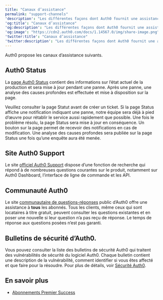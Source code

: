 ```yaml
---
title: "Canaux d’assistance"
permalink: "support-channels"
'description': "Les différentes façons dont Auth0 fournit une assistance"
'og:title': "Canaux d’assistance"
'og:description': "Les différentes façons dont Auth0 fournit une assistance"
'og:image': "https://cdn2.auth0.com/docs/1.14567.0/img/share-image.png"
'twitter:title': "Canaux d’assistance"
'twitter:description': "Les différentes façons dont Auth0 fournit une assistance"
---
```


Auth0 propose les canaux d’assistance suivants.

## Auth0 Status

La [page Auth0 Status](https://status.auth0.com) contient des informations sur l’état actuel de la production et sera mise à jour pendant une panne. Après une panne, une analyse des causes profondes est effectuée et mise à disposition sur la page.

Veuillez consulter la page Statut avant de créer un ticket. Si la page Status affiche une notification indiquant une panne, notre équipe sera déjà à pied d’œuvre pour rétablir le service aussi rapidement que possible. Une fois le problème résolu, la page Status sera mise à jour en conséquence. Un bouton sur la page permet de recevoir des notifications en cas de modification. Une analyse des causes profondes sera publiée sur la page Status une fois qu’une enquête aura été menée.

## Site Auth0 Support

Le site [officiel Auth0 Support](https://support.auth0.com/) dispose d’une fonction de recherche qui répond à de nombreuses questions courantes sur le produit, notamment sur <Tooltip href="/docs/docs/fr-ca/glossary?term=auth0-dashboard" tip="Auth0 Dashboard
Principal produit d’Auth0 pour configurer vos services." cta="Voir le glossaire">Auth0 Dashboard</Tooltip>, l’interface de ligne de commande et les API.

## Communauté Auth0

Le site [communautaire de questions-réponses](https://community.auth0.com/) public d’Auth0 offre une assistance à **tous** les abonnés. Tous les clients, même ceux qui sont locataires à titre gratuit, peuvent consulter les questions existantes et en poser une nouvelle si leur question n’a pas reçu de réponse. Le temps de réponse aux questions posées n’est pas garanti.

## Bulletins de sécurité d’Auth0.

Vous pouvez consulter la liste des bulletins de sécurité Auth0 qui traitent des vulnérabilités de sécurité du logiciel Auth0. Chaque bulletin contient une description de la vulnérabilité, comment identifier si vous êtes affecté et que faire pour la résoudre. Pour plus de détails, voir [Sécurité Auth0](/docs/fr-ca/secure).

## En savoir plus

* [Abonnements Premier Success](/docs/fr-ca/troubleshoot/customer-support/support-plans)